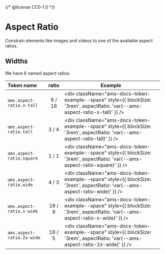 {/* @license CC0-1.0 */}


<Meta title="Brand/Design Tokens/Aspect Ratio" />

# Aspect Ratio

Constrain elements like images and videos to one of the available aspect ratios.

## Widths

We have 6 named aspect ratios:

| Token name                 | ratio  | Example                                                                                                                         |
| :------------------------- | :----: | ------------------------------------------------------------------------------------------------------------------------------- |
| `ams.aspect-ratio.x-tall`  | 9 / 16 | <div className="ams-docs-token-example--space" style={{ blockSize: '3rem', aspectRatio: 'var(--ams-aspect-ratio-x-tall)' }} />  |
| `ams.aspect-ratio.tall`    | 3 / 4  | <div className="ams-docs-token-example--space" style={{ blockSize: '3rem', aspectRatio: 'var(--ams-aspect-ratio-tall)' }} />    |
| `ams.aspect-ratio.square`  | 1 / 1  | <div className="ams-docs-token-example--space" style={{ blockSize: '3rem', aspectRatio: 'var(--ams-aspect-ratio-square)' }} />  |
| `ams.aspect-ratio.wide`    | 4 / 3  | <div className="ams-docs-token-example--space" style={{ blockSize: '3rem', aspectRatio: 'var(--ams-aspect-ratio-wide)' }} />    |
| `ams.aspect-ratio.x-wide`  | 16 / 9 | <div className="ams-docs-token-example--space" style={{ blockSize: '3rem', aspectRatio: 'var(--ams-aspect-ratio-x-wide)' }} />  |
| `ams.aspect-ratio.2x-wide` | 16 / 5 | <div className="ams-docs-token-example--space" style={{ blockSize: '3rem', aspectRatio: 'var(--ams-aspect-ratio-2x-wide)' }} /> |
